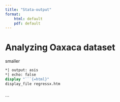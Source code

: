 ```yaml
---
title: "Stata-output"
format: 
    html: default
    pdf: default
---
```


# Analyzing Oaxaca dataset

 
smaller 

```stata
*| output: asis
*| echo: false
display "```{=html}"
display_file regressx.htm
 
```
```
 